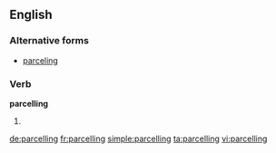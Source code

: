==English==

===Alternative forms===
* [[parceling]] 
===Verb===
'''parcelling'''

# {{British}} {{present participle of|parcel}}

[[de:parcelling]]
[[fr:parcelling]]
[[simple:parcelling]]
[[ta:parcelling]]
[[vi:parcelling]]